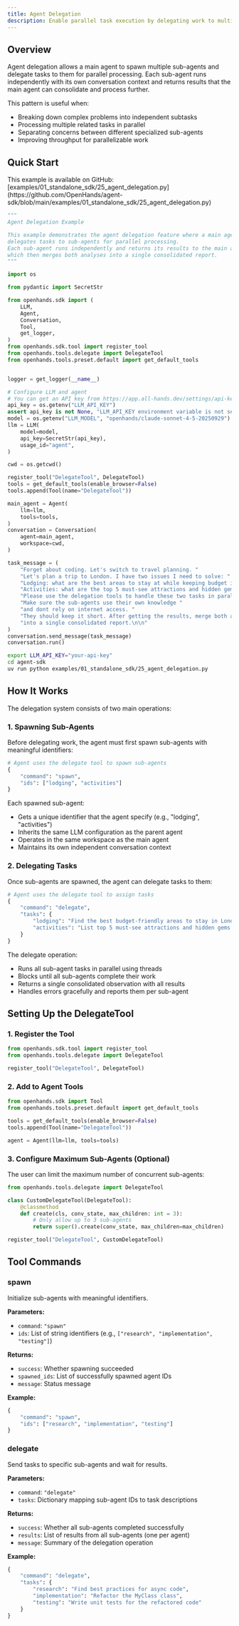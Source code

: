 ```yaml
---
title: Agent Delegation
description: Enable parallel task execution by delegating work to multiple sub-agents that run independently and return consolidated results.
---
```


## Overview

Agent delegation allows a main agent to spawn multiple sub-agents and delegate tasks to them for parallel processing. Each sub-agent runs independently with its own conversation context and returns results that the main agent can consolidate and process further.

This pattern is useful when:
- Breaking down complex problems into independent subtasks
- Processing multiple related tasks in parallel
- Separating concerns between different specialized sub-agents
- Improving throughput for parallelizable work

## Quick Start

<Note>
This example is available on GitHub: [examples/01_standalone_sdk/25_agent_delegation.py](https://github.com/OpenHands/agent-sdk/blob/main/examples/01_standalone_sdk/25_agent_delegation.py)
</Note>

```python icon="python" expandable examples/01_standalone_sdk/25_agent_delegation.py
"""
Agent Delegation Example

This example demonstrates the agent delegation feature where a main agent
delegates tasks to sub-agents for parallel processing.
Each sub-agent runs independently and returns its results to the main agent,
which then merges both analyses into a single consolidated report.
"""

import os

from pydantic import SecretStr

from openhands.sdk import (
    LLM,
    Agent,
    Conversation,
    Tool,
    get_logger,
)
from openhands.sdk.tool import register_tool
from openhands.tools.delegate import DelegateTool
from openhands.tools.preset.default import get_default_tools


logger = get_logger(__name__)

# Configure LLM and agent
# You can get an API key from https://app.all-hands.dev/settings/api-keys
api_key = os.getenv("LLM_API_KEY")
assert api_key is not None, "LLM_API_KEY environment variable is not set."
model = os.getenv("LLM_MODEL", "openhands/claude-sonnet-4-5-20250929")
llm = LLM(
    model=model,
    api_key=SecretStr(api_key),
    usage_id="agent",
)

cwd = os.getcwd()

register_tool("DelegateTool", DelegateTool)
tools = get_default_tools(enable_browser=False)
tools.append(Tool(name="DelegateTool"))

main_agent = Agent(
    llm=llm,
    tools=tools,
)
conversation = Conversation(
    agent=main_agent,
    workspace=cwd,
)

task_message = (
    "Forget about coding. Let's switch to travel planning. "
    "Let's plan a trip to London. I have two issues I need to solve: "
    "Lodging: what are the best areas to stay at while keeping budget in mind? "
    "Activities: what are the top 5 must-see attractions and hidden gems? "
    "Please use the delegation tools to handle these two tasks in parallel. "
    "Make sure the sub-agents use their own knowledge "
    "and dont rely on internet access. "
    "They should keep it short. After getting the results, merge both analyses "
    "into a single consolidated report.\n\n"
)
conversation.send_message(task_message)
conversation.run()
```

```bash Running the Example
export LLM_API_KEY="your-api-key"
cd agent-sdk
uv run python examples/01_standalone_sdk/25_agent_delegation.py
```

## How It Works

The delegation system consists of two main operations:

### 1. Spawning Sub-Agents

Before delegating work, the agent must first spawn sub-agents with meaningful identifiers:

```python
# Agent uses the delegate tool to spawn sub-agents
{
    "command": "spawn",
    "ids": ["lodging", "activities"]
}
```

Each spawned sub-agent:
- Gets a unique identifier that the agent specify (e.g., "lodging", "activities")
- Inherits the same LLM configuration as the parent agent
- Operates in the same workspace as the main agent
- Maintains its own independent conversation context

### 2. Delegating Tasks

Once sub-agents are spawned, the agent can delegate tasks to them:

```python
# Agent uses the delegate tool to assign tasks
{
    "command": "delegate",
    "tasks": {
        "lodging": "Find the best budget-friendly areas to stay in London",
        "activities": "List top 5 must-see attractions and hidden gems in London"
    }
}
```

The delegate operation:
- Runs all sub-agent tasks in parallel using threads
- Blocks until all sub-agents complete their work
- Returns a single consolidated observation with all results
- Handles errors gracefully and reports them per sub-agent

## Setting Up the DelegateTool

### 1. Register the Tool

```python
from openhands.sdk.tool import register_tool
from openhands.tools.delegate import DelegateTool

register_tool("DelegateTool", DelegateTool)
```

### 2. Add to Agent Tools

```python
from openhands.sdk import Tool
from openhands.tools.preset.default import get_default_tools

tools = get_default_tools(enable_browser=False)
tools.append(Tool(name="DelegateTool"))

agent = Agent(llm=llm, tools=tools)
```

### 3. Configure Maximum Sub-Agents (Optional)

The user can limit the maximum number of concurrent sub-agents:

```python
from openhands.tools.delegate import DelegateTool

class CustomDelegateTool(DelegateTool):
    @classmethod
    def create(cls, conv_state, max_children: int = 3):
        # Only allow up to 3 sub-agents
        return super().create(conv_state, max_children=max_children)

register_tool("DelegateTool", CustomDelegateTool)
```

## Tool Commands

### spawn

Initialize sub-agents with meaningful identifiers.

**Parameters:**
- `command`: `"spawn"`
- `ids`: List of string identifiers (e.g., `["research", "implementation", "testing"]`)

**Returns:**
- `success`: Whether spawning succeeded
- `spawned_ids`: List of successfully spawned agent IDs
- `message`: Status message

**Example:**
```python
{
    "command": "spawn",
    "ids": ["research", "implementation", "testing"]
}
```

### delegate

Send tasks to specific sub-agents and wait for results.

**Parameters:**
- `command`: `"delegate"`
- `tasks`: Dictionary mapping sub-agent IDs to task descriptions

**Returns:**
- `success`: Whether all sub-agents completed successfully
- `results`: List of results from all sub-agents (one per agent)
- `message`: Summary of the delegation operation

**Example:**
```python
{
    "command": "delegate",
    "tasks": {
        "research": "Find best practices for async code",
        "implementation": "Refactor the MyClass class",
        "testing": "Write unit tests for the refactored code"
    }
}
```